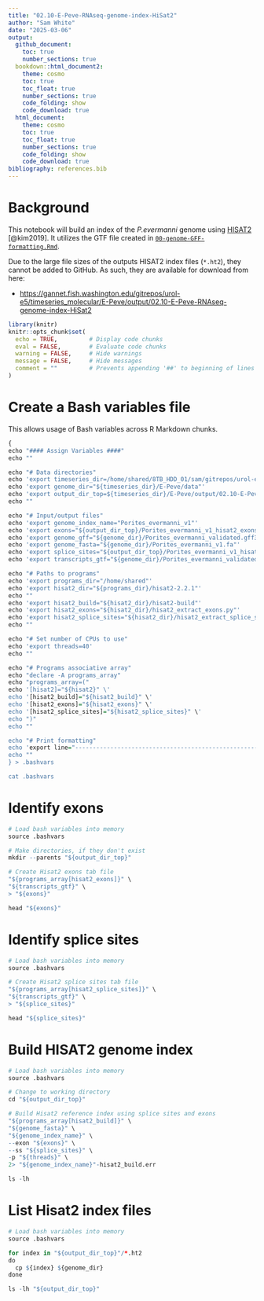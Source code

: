 ```yaml
---
title: "02.10-E-Peve-RNAseq-genome-index-HiSat2"
author: "Sam White"
date: "2025-03-06"
output: 
  github_document:
    toc: true
    number_sections: true
  bookdown::html_document2:
    theme: cosmo
    toc: true
    toc_float: true
    number_sections: true
    code_folding: show
    code_download: true
  html_document:
    theme: cosmo
    toc: true
    toc_float: true
    number_sections: true
    code_folding: show
    code_download: true
bibliography: references.bib
---
```


# Background

This notebook will build an index of the *P.evermanni* genome using [HISAT2](https://github.com/DaehwanKimLab/hisat2) [@kim2019]. It utilizes the GTF file created in [`00-genome-GFF-formatting.Rmd`](https://github.com/urol-e5/timeseries_molecular/blob/99f0563a067ca9d010cb206dfd44b36d8f77de00/E-Peve/code/00.00-genome-GFF-formatting.Rmd).

Due to the large file sizes of the outputs HISAT2 index files (`*.ht2`), they cannot be added to GitHub. As such, they are available for download from here:

- [https://gannet.fish.washington.edu/gitrepos/urol-e5/timeseries_molecular/E-Peve/output/02.10-E-Peve-RNAseq-genome-index-HiSat2](https://gannet.fish.washington.edu/gitrepos/urol-e5/timeseries_molecular/E-Peve/output/02.10-E-Peve-RNAseq-genome-index-HiSat2)


```r
library(knitr)
knitr::opts_chunk$set(
  echo = TRUE,         # Display code chunks
  eval = FALSE,        # Evaluate code chunks
  warning = FALSE,     # Hide warnings
  message = FALSE,     # Hide messages
  comment = ""         # Prevents appending '##' to beginning of lines in code output
)
```


# Create a Bash variables file

This allows usage of Bash variables across R Markdown chunks.

```r
{
echo "#### Assign Variables ####"
echo ""

echo "# Data directories"
echo 'export timeseries_dir=/home/shared/8TB_HDD_01/sam/gitrepos/urol-e5/timeseries_molecular'
echo 'export genome_dir="${timeseries_dir}/E-Peve/data"'
echo 'export output_dir_top=${timeseries_dir}/E-Peve/output/02.10-E-Peve-RNAseq-genome-index-HiSat2'
echo ""

echo "# Input/output files"
echo 'export genome_index_name="Porites_evermanni_v1"'
echo 'export exons="${output_dir_top}/Porites_evermanni_v1_hisat2_exons.tab"'
echo 'export genome_gff="${genome_dir}/Porites_evermanni_validated.gff3"'
echo 'export genome_fasta="${genome_dir}/Porites_evermanni_v1.fa"'
echo 'export splice_sites="${output_dir_top}/Porites_evermanni_v1_hisat2_splice_sites.tab"'
echo 'export transcripts_gtf="${genome_dir}/Porites_evermanni_validated.gtf"'

echo "# Paths to programs"
echo 'export programs_dir="/home/shared"'
echo 'export hisat2_dir="${programs_dir}/hisat2-2.2.1"'
echo ""
echo 'export hisat2_build="${hisat2_dir}/hisat2-build"'
echo 'export hisat2_exons="${hisat2_dir}/hisat2_extract_exons.py"'
echo 'export hisat2_splice_sites="${hisat2_dir}/hisat2_extract_splice_sites.py"'
echo ""

echo "# Set number of CPUs to use"
echo 'export threads=40'
echo ""

echo "# Programs associative array"
echo "declare -A programs_array"
echo "programs_array=("
echo '[hisat2]="${hisat2}" \'
echo '[hisat2_build]="${hisat2_build}" \'
echo '[hisat2_exons]="${hisat2_exons}" \'
echo '[hisat2_splice_sites]="${hisat2_splice_sites}" \'
echo ")"
echo ""

echo "# Print formatting"
echo 'export line="--------------------------------------------------------"'
echo ""
} > .bashvars

cat .bashvars
```

# Identify exons
```r
# Load bash variables into memory
source .bashvars

# Make directories, if they don't exist
mkdir --parents "${output_dir_top}"

# Create Hisat2 exons tab file
"${programs_array[hisat2_exons]}" \
"${transcripts_gtf}" \
> "${exons}"

head "${exons}"

```

# Identify splice sites

```r
# Load bash variables into memory
source .bashvars

# Create Hisat2 splice sites tab file
"${programs_array[hisat2_splice_sites]}" \
"${transcripts_gtf}" \
> "${splice_sites}"

head "${splice_sites}"
```

# Build HISAT2 genome index

```r
# Load bash variables into memory
source .bashvars

# Change to working directory
cd "${output_dir_top}"

# Build Hisat2 reference index using splice sites and exons
"${programs_array[hisat2_build]}" \
"${genome_fasta}" \
"${genome_index_name}" \
--exon "${exons}" \
--ss "${splice_sites}" \
-p "${threads}" \
2> "${genome_index_name}"-hisat2_build.err

ls -lh
```


# List Hisat2 index files
```r
# Load bash variables into memory
source .bashvars

for index in "${output_dir_top}"/*.ht2
do
  cp ${index} ${genome_dir}
done

ls -lh "${output_dir_top}"
```

